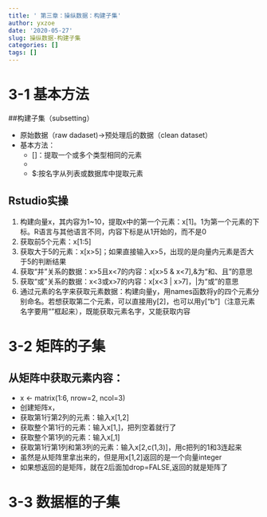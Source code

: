 ```yaml
---
title: ' 第三章：操纵数据：构建子集'
author: yxzoe
date: '2020-05-27'
slug: 操纵数据-构建子集
categories: []
tags: []
---
```

# 3-1 基本方法

##构建子集（subsetting）

- 原始数据（raw dadaset)→预处理后的数据（clean dataset）
- 基本方法：
   - []：提取一个或多个类型相同的元素
   - [[]]:从列表或数据框中提取元素
   - $:按名字从列表或数据库中提取元素
   
## Rstudio实操

1. 构建向量x，其内容为1~10，提取x中的第一个元素：x[1]。1为第一个元素的下标。R语言与其他语言不同，内容下标是从1开始的，而不是0
2. 获取前5个元素：x[1:5]
3. 获取大于5的元素：x[x>5]；如果直接输入x>5，出现的是向量内元素是否大于5的判断结果
4. 获取“并”关系的数据：x>5且x<7的内容：x[x>5 & x<7],&为“和、且”的意思
5. 获取“或”关系的数据：x<3或x>7的内容：x[x<3 | x>7]，|为“或”的意思
6. 通过元素的名字来获取元素数据：构建向量y，用names函数将y的四个元素分别命名。若想获取第二个元素，可以直接用y[2]，也可以用y["b"]（注意元素名字要用“”框起来），既能获取元素名字，又能获取内容


# 3-2 矩阵的子集

## 从矩阵中获取元素内容：

- x <- matrix(1:6, nrow=2, ncol=3)
- 创建矩阵x，
- 获取第1行第2列的元素：输入x[1,2]
- 获取整个第1行的元素：输入x[1,]，把列空着就行了
-	获取整个第1列的元素：输入x[,1]
-	获取第1行第1列和第3列的元素：输入x[2,c(1,3)]，用c把列的1和3连起来
- 虽然是从矩阵里拿出来的，但是用x[1,2]返回的是一个向量integer
- 如果想返回的是矩阵，就在2后面加drop=FALSE,返回的就是矩阵了

# 3-3 数据框的子集


